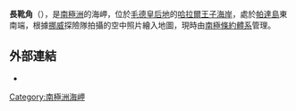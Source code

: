 {{coord|69|41|S|38|21|E|display=title}}

'''長靴角'''（{{lang-nn|Støvleodden}}），是[[南極洲|南極洲]]的海岬，位於[[毛德皇后地|毛德皇后地]]的[[哈拉爾王子海岸|哈拉爾王子海岸]]，處於[[帕達島|帕達島]]東南端，根據[[挪威|挪威]]探險隊拍攝的空中照片繪入地圖，現時由[[南極條約體系|南極條約體系]]管理。

==外部連結==
* {{usgs-gazetteer}}

{{Antarctica-geo-stub}}
[[Category:南極洲海岬|Category:南極洲海岬]]